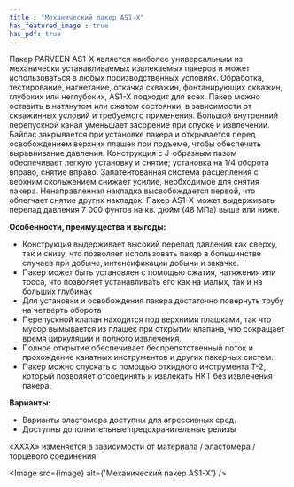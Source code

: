 ```yaml
---
title : "Механический пакер AS1-X"
has_featured_image : true
has_pdf: true
---
```


Пакер PARVEEN AS1-X является наиболее универсальным из механически устанавливаемых извлекаемых пакеров и может использоваться в любых производственных условиях. Обработка, тестирование, нагнетание, откачка скважин, фонтанирующих скважин, глубоких или неглубоких, AS1-X подходит для всех. Пакер можно оставить в натянутом или сжатом состоянии, в зависимости от скважинных условий и требуемого применения.
Большой внутренний перепускной канал уменьшает засорение при спуске и извлечении. Байпас закрывается при установке пакера и открывается перед освобождением верхних плашек при подъеме, чтобы обеспечить выравнивание давления.
Конструкция с J-образным пазом обеспечивает легкую установку и снятие; установка на 1/4 оборота вправо, снятие вправо. Запатентованная система расцепления с верхним скольжением снижает усилие, необходимое для снятия пакера. Ненаправленная накладка высвобождается первой, что облегчает снятие других накладок.
Пакер AS1-X может выдерживать перепад давления 7 000 фунтов на кв. дюйм (48 МПа) выше или ниже.

**Особенности, преимущества и выгоды:**

* Конструкция выдерживает высокий перепад давления как сверху, так и снизу, что позволяет использовать пакер в большинстве случаев при добыче, интенсификации добычи и закачке.
* Пакер может быть установлен с помощью сжатия, натяжения или троса, что позволяет устанавливать его как на малых, так и на больших глубинах
* Для установки и освобождения пакера достаточно повернуть трубу на четверть оборота
* Перепускной клапан находится под верхними плашками, так что мусор вымывается из плашек при открытии клапана, что сокращает время циркуляции и полного извлечения.
* Полное открытие обеспечивает беспрепятственный поток и прохождение канатных инструментов и других пакерных систем.
* Пакер можно спускать с помощью откидного инструмента Т-2, который позволяет отсоединять и извлекать НКТ без извлечения пакера.


**Варианты:**

* Варианты эластомера доступны для агрессивных сред.
* Доступны дополнительные предохранительные релизы

«XXXX» изменяется в зависимости от материала / эластомера / торцевого соединения.


<Image src={image} alt={'Механический пакер AS1-X'} />